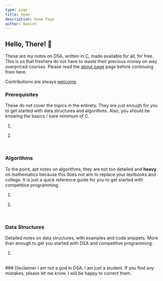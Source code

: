 ```yaml
---
type: page
title: Home
description: Home Page
author: Namish
---
```


## Hello, There! 👋

These are my notes on DSA, written in C, made available for all, for free. This is so that freshers do not have to waste their precious money on way overpriced courses. Please read the [about page](/about) page before continuing from here.

Contributions are always [welcome](https://github.com/namishh/notes).

### Prerequisites

These do not cover the topics in the entirety. They are just enough for you to get started with data structures and algorithms. Also, you should be knowing the basics / bare minimum of C.
<br/>

1. <Entry text="Basic Essentials Of Pointers" link="/pre/pointers" level="4" />

<div className="seperator"></div>

2. <Entry text="Memory Management For Dummies" link="/pre/memory" level="3" />

<br/>

### Algorithms

To the point, apt notes on algorithms, they are not too detailed and **heavy** on mathematics because this does not aim to replace your textbooks and college. It is just a quick reference guide for you to get started with competitive programming.
<br/>

1. <Entry text="Time and Space Complexity" link="/algo/complexity" level="1" />

<div className="seperator"></div>

2. <Entry text="Recursion: Recursion (wip)" link="/algo/recursion" level="2" />

<br/>

### Data Structures

Detailed notes on data structures, with examples and code snippets. More than enough to get you started with DSA and competitive programming.
<br/>

1. <Entry text="Intro to Trees & Binary Trees (wip)" link="/struct/binary-tree" level="1"/>

<br/>
### Disclaimer
I am not a god in DSA, I am just a student. If you find any mistakes, please let me know. I will be happy to correct them.
